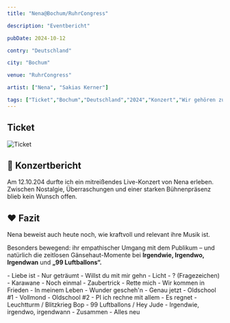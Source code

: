 ```yaml
---
title: "Nena@Bochum/RuhrCongress"

description: "Eventbericht"

pubDate: 2024-10-12

contry: "Deutschland"

city: "Bochum"

venue: "RuhrCongress"

artist: ["Nena", "Sakias Kerner"]

tags: ["Ticket","Bochum","Deutschland","2024","Konzert","Wir gehören zusammen","Nena","Sakias Kerner","RuhrCongress"]
---
```



## Ticket

![Ticket](../../../gallery/2024/10-12/2024-10-12_20-00-00.jpg)

## 🎤 Konzertbericht

Am 12.10.204 durfte ich ein mitreißendes Live-Konzert von Nena erleben.
Zwischen Nostalgie, Überraschungen und einer starken Bühnenpräsenz blieb kein Wunsch offen.

## ❤️ Fazit

Nena beweist auch heute noch, wie kraftvoll und relevant ihre Musik ist.

Besonders bewegend: ihr empathischer Umgang mit dem Publikum – und natürlich die zeitlosen Gänsehaut-Momente
bei **Irgendwie, Irgendwo, Irgendwan** und **„99 Luftballons“.**


<Card title="Setlist" icon="list-format">
- Liebe ist
- Nur geträumt
- Willst du mit mir gehn
- Licht
- ? (Fragezeichen)
- Karawane
- Noch einmal
- Zaubertrick
- Rette mich
- Wir kommen in Frieden
- In meinem Leben
- Wunder gescheh'n
- Genau jetzt
- Oldschool #1
- Vollmond
- Oldschool #2
- PI ich rechne mit allem
- Es regnet
- Leuchtturm / Blitzkrieg Bop
- 99 Luftballons / Hey Jude
- Irgendwie, irgendwo, irgendwann
- Zusammen
- Alles neu
</Card>

<LinkCard
    title="Mehr Informationen"
    href="https://fanieng.com/2024/10/12/12-10-2024-nena-bochum-ruhrcongress/"
/>